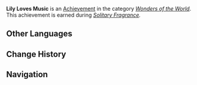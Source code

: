 {{Achievement Infobox
|title        = 
|id           = 84020
|order id     = 4021
|category     = Wonders of the World
|description  = Sing a song of [[Mondstadt]] to the [[Wild Glaze Lily|Glaze Lilies]]...
|requirements = Earned during ''[[Solitary Fragrance]].''
|primogems    = 5
|tracking     = 
|hidden       = 1
|quest        = A New Star Approaches
|type         = Quest
}}
'''Lily Loves Music''' is an [[Achievement]] in the category ''[[Wonders of the World]]''. This achievement is earned during ''[[Solitary Fragrance]].''
<!--
==Trivia==

==Video Guides==
{{EVT
|video1   = 
|caption1 = 
}}
-->
==Other Languages==
{{Other Languages
|en      = Lily Loves Music
|zhs     = 爱乐之花
|zhs_rm  = Ài Yuè zhī Huā
|zht     = 愛樂之花
|zht_rm  = Ài Yuè zhī Huā
|zh_tl   = A Music-Loving Flower
|ja      = 音楽を愛する花
|ja_rm   = Ongaku wo Ai Suru Hana
|ja_tl   = A Music-Loving Flower
|ko      = 필하모니의 꽃
|ko_rm   = Pilhamoni-ui Kkot
|ko_tl   = Philharmonic Flower
|es      = Flor melómana
|es_tl   = Melomaniac Flower
|fr      = Chant des lys
|fr_tl   = Song of the Lilies
|ru      = Лилия любит музыку
|ru_tl   = Lily Likes Music
|th      = ดอกไม้ที่หลงใหลในเสียงเพลง
|th_rm   = 
|th_tl   = 
|vi      = Hoa Vui Vẻ
|vi_tl   = 
|de      = Musik für die Blumen
|de_tl   = Music for the Flowers
|id      = Lily menyukai Musik
|id_tl   = Lily likes Music
|pt      = Lily Ama Música
|pt_tl   = Lily Loves Music
}}

==Change History==
{{Change History|1.1}}
<!--
==References==
{{Reflist}}
-->
==Navigation==
{{Achievement Navbox|Wonders of the World|Quest}}